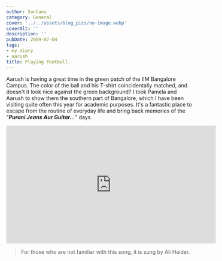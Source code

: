```yaml
---
author: Santanu
category: General
cover: '../../assets/blog_pics/no-image.webp'
coverAlt: ''
description: ''
pubDate: 2009-07-04
tags:
- my diary
- aarush
title: Playing football
---
```


Aarush is having a great time in the green patch of the IIM Bangalore Campus. The color of the ball and his T-shirt coincidentally matched, and doesn't it look nice against the green background? I took Pamela and Aarush to show them the southern part of Bangalore, which I have been visiting quite often this year for academic purposes. It's a fantastic place to escape from the routine of everyday life and bring back memories of the "***Purani Jeans Aur Guitar...***" days.

<iframe width="560" height="315" src="https://www.youtube.com/embed/431vn1nJ-0c" frameborder="0" allow="accelerometer; autoplay; encrypted-media; gyroscope; picture-in-picture" allowfullscreen></iframe>

> For those who are not familiar with this song, it is sung by Ali Haider.